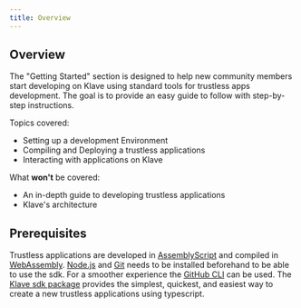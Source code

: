 ```yaml
---
title: Overview
---
```


## Overview

The "Getting Started" section is designed to help new community members start developing on Klave using standard tools for trustless apps development. The goal is to provide an easy guide to follow with step-by-step instructions.

Topics covered:

- Setting up a development Environment
- Compiling and Deploying a trustless applications
- Interacting with applications on Klave

What **won't** be covered:

- An in-depth guide to developing trustless applications
- Klave's architecture

## Prerequisites

Trustless applications are developed in [AssemblyScript](https://www.assemblyscript.org/) and compiled in [WebAssembly](https://webassembly.org/).
[Node.js](https://nodejs.org/) and [Git](https://git-scm.com/) needs to be installed beforehand to be able to use the sdk. For a smoother experience the [GitHub CLI](https://cli.github.com/) can be used.
The [Klave sdk package](https://www.npmjs.com/package/create-on-klave) provides the simplest, quickest, and easiest way to create a new trustless applications using typescript.